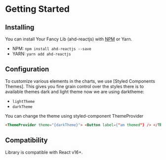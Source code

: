 
<Meta title="Docs/Getting Started/Quick Start" />

# Getting Started

## Installing

You can install Your Fancy Lib (ahd-reactjs) with [NPM](https://www.npmjs.com/package/ahd-reactjs) or Yarn.

-   NPM: `npm install ahd-reactjs --save`
-   YARN: `yarn add ahd-reactjs`

## Configuration

To customize various elements in the charts,
we use [Styled Components Themes].
This gives you fine grain control over the styles
there is to available themes dark and light theme now we are using darktheme:

-   `lightTheme`
-   `darkTheme`

You can change the theme using styled-component ThemeProvider

```html
<ThemeProvider theme="{darkTheme}"> <Button label={"am themed"} /> </ThemeProvider>
```

## Compatibility

Library is compatible with React v16+.
